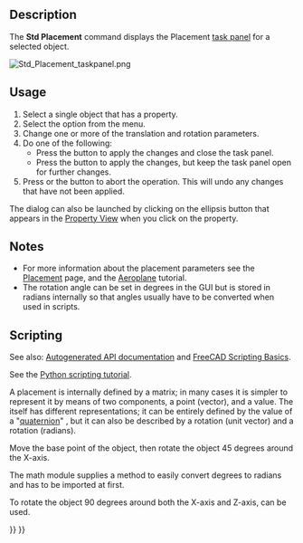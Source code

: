 <languages/>
<translate>

<!--T:9-->
{{Docnav
|[[Std_SendToPythonConsole|SendToPythonConsole]]
|[[Std_TransformManip|TransformManip]]
|[[Std_Edit_Menu|Std Edit Menu]]
|IconL=Std_SendToPythonConsole.svg
|IconR=Std_TransformManip.svg
|IconC=Freecad.svg
}}

<!--T:2-->
{{GuiCommand
|Name=Std Placement
|MenuLocation=Edit → Placement
|Workbenches=All
|SeeAlso=[[Std_Alignment|Std Alignment]], [[Placement|Placement]]
}}

==Description== <!--T:3-->

<!--T:4-->
The '''Std Placement''' command displays the Placement [[Task_panel|task panel]] for a selected object.

</translate>
[[Image:Std_Placement_taskpanel.png]]
<translate>
<!--T:13-->
{{Caption|The Placement task panel}}

==Usage== <!--T:5-->

<!--T:14-->
# Select a single object that has a {{PropertyData|Placement}} property.
# Select the {{MenuCommand|Edit → [[Image:Std_Placement.svg|16px]] Placement}} option from the menu.
# Change one or more of the translation and rotation parameters.
# Do one of the following:
#* Press the {{Button|OK}} button to apply the changes and close the task panel.
#* Press the {{Button|Apply}} button to apply the changes, but keep the task panel open for further changes.
# Press {{KEY|Esc}} or the {{Button|Cancel}} button to abort the operation. This will undo any changes that have not been applied.

<!--T:21-->
The dialog can also be launched by clicking on the ellipsis button {{Button|...}} that appears in the [[Property_View|Property View]] when you click on the {{PropertyData|Placement}} property.

==Notes== <!--T:17-->

<!--T:18-->
* For more information about the placement parameters see the [[Placement|Placement]] page, and the [[Aeroplane|Aeroplane]] tutorial.
* The rotation angle can be set in degrees in the GUI but is stored in radians internally so that angles usually have to be converted when used in scripts.

==Scripting== <!--T:11-->

<!--T:19-->
See also: [https://freecad.github.io/SourceDoc/ Autogenerated API documentation] and [[FreeCAD_Scripting_Basics|FreeCAD Scripting Basics]].

<!--T:20-->
See the [[Python_scripting_tutorial#Vectors_and_placements|Python scripting tutorial]].

<!--T:22-->
A placement is internally defined by a matrix; in many cases it is simpler to represent it by means of two components, a {{incode|Base}} point (vector), and a {{incode|Rotation}} value. The {{incode|Rotation}} itself has different representations; it can be entirely defined by the value of a "[https://en.wikipedia.org/wiki/Quaternion quaternion]" {{incode|(xi + yj + zk + w)}}, but it can also be described by a rotation {{incode|Axis}} (unit vector) and a rotation {{incode|Angle}} (radians).

</translate>
{{Code|code=
import FreeCAD as App

doc = App.newDocument()
obj = doc.addObject("Part::Cylinder", "Cylinder")

print(obj.Placement)
# Placement [Pos=(0,0,0), Yaw-Pitch-Roll=(0,0,0)]
print(obj.Placement.Base)
# Vector (0.0, 0.0, 0.0)
print(obj.Placement.Rotation)
# Rotation (0.0, 0.0, 0.0, 1.0)

print(obj.Placement.Rotation.Angle)
# 0.0
print(obj.Placement.Rotation.Axis)
# Vector (0.0, 0.0, 1.0)
print(obj.Placement.Rotation.Q)
# (0.0, 0.0, 0.0, 1.0)
}}
<translate>

<!--T:23-->
Move the base point of the object, then rotate the object 45 degrees around the X-axis.

<!--T:24-->
The math module supplies a method {{incode|radians()}} to easily convert degrees to radians and has to be imported at first.

</translate>
{{Code|code=
import math

obj.Placement.Base = App.Vector(5, 3, 1)
obj.Placement.Rotation.Axis = App.Vector(1, 0, 0)
obj.Placement.Rotation.Angle = math.radians(45)

print(obj.Placement)
# Placement [Pos=(5,3,1), Yaw-Pitch-Roll=(0,0,45)]
print(obj.Placement.Rotation.Q)
# (0.3826834323650898, 0.0, 0.0, 0.9238795325112867)
print(obj.Placement.Matrix)
# Matrix ((1,0,0,5),(0,0.707107,-0.707107,3),(0,0.707107,0.707107,1),(0,0,0,1))
}}
<translate>

<!--T:25-->
To rotate the object 90 degrees around both the X-axis and Z-axis, {{incode|obj.Placement.Rotation.setYawPitchRoll}} can be used.

</translate>
{{Code|code=
obj.Placement.Base = App.Vector(5, 3, 1)
obj.Placement.Rotation.Axis = App.Vector(1, 0, 0)
obj.Placement.Rotation.setYawPitchRoll(90, 0, 90)

print(obj.Placement)
# Placement [Pos=(5,3,1), Yaw-Pitch-Roll=(90,0,90)]
}}
<translate>


<!--T:10-->
{{Docnav
|[[Std_SendToPythonConsole|SendToPythonConsole]]
|[[Std_TransformManip|TransformManip]]
|[[Std_Edit_Menu|Std Edit Menu]]
|IconL=Std_SendToPythonConsole.svg
|IconR=Std_TransformManip.svg
|IconC=Freecad.svg
}}

</translate>
{{Std_Base_navi{{#translation:}}}}
{{Userdocnavi{{#translation:}}}}